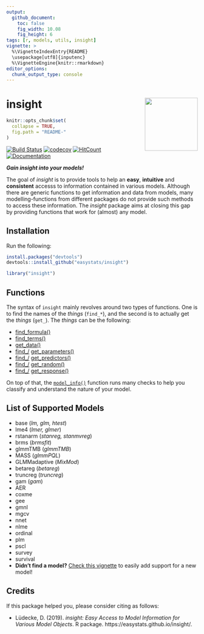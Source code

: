 ```yaml
---
output: 
  github_document:
    toc: false
    fig_width: 10.08
    fig_height: 6
tags: [r, models, utils, insight]
vignette: >
  %\VignetteIndexEntry{README}
  \usepackage[utf8]{inputenc}
  %\VignetteEngine{knitr::rmarkdown}
editor_options: 
  chunk_output_type: console
---
```


# insight <img src='man/figures/logo.png' align="right" height="139" />

```r
knitr::opts_chunk$set(
  collapse = TRUE,
  fig.path = "README-"
)
```


[![Build Status](https://travis-ci.org/easystats/insight.svg?branch=master)](https://travis-ci.org/easystats/insight)
[![codecov](https://codecov.io/gh/easystats/insight/branch/master/graph/badge.svg)](https://codecov.io/gh/easystats/insight)
[![HitCount](http://hits.dwyl.io/easystats/insight.svg)](http://hits.dwyl.io/easystats/insight) [![Documentation](https://img.shields.io/badge/documentation-insight-orange.svg?colorB=E91E63)](https://easystats.github.io/insight/)


***Gain insight into your models!***

The goal of *insight* is to provide tools to help an **easy**, **intuitive** and **consistent** accesss to information contained in various models. Although there are generic functions to get information and data from models, many modelling-functions from different packages do not provide such methods to access these information. The *insight* package aims at closing this gap by providing functions that work for (almost) any model.
  

## Installation

Run the following:

```r
install.packages("devtools")
devtools::install_github("easystats/insight")
```
```r
library("insight")
```


## Functions


The syntax of `insight` mainly revolves around two types of functions. One is to find the names of the *things* (`find_*`), and the second is to actually get the *things* (`get_`). The *things* can be the following:

- [find_formula()](https://easystats.github.io/insight/reference/find_formula.html)
- [find_terms()](https://easystats.github.io/insight/reference/find_terms.html)
- [get_data()](https://easystats.github.io/insight/reference/get_data.html)
- [find_/](https://easystats.github.io/insight/reference/find_parameters.html) [get_parameters()](https://easystats.github.io/insight/reference/get_parameters.html)
- [find_/](https://easystats.github.io/insight/reference/find_predictors.html) [get_predictors()](https://easystats.github.io/insight/reference/get_predictors.html)
- [find_/](https://easystats.github.io/insight/reference/find_random.html) [get_random()](https://easystats.github.io/insight/reference/get_random.html)
- [find_/](https://easystats.github.io/insight/reference/find_response.html) [get_response()](https://easystats.github.io/insight/reference/get_response.html)

On top of that, the [`model_info()`](https://easystats.github.io/insight/reference/model_info.html) function runs many checks to help you classify and understand the nature of your model.


## List of Supported Models

- base (*lm, glm, htest*)
- lme4 (*lmer, glmer*)
- rstanarm (*stanreg, stanmvreg*)
- brms (*brmsfit*)
- glmmTMB (*glmmTMB*)
- MASS (*glmmPQL*)
- GLMMadaptive (*MixMod*)
- betareg (*betareg*)
- truncreg (*truncreg*)
- gam (*gam*)
- AER
- coxme
- gee
- gmnl
- mgcv
- nnet
- nlme
- ordinal
- plm
- pscl
- survey
- survival
- **Didn't find a model?** [Check this vignette](https://easystats.github.io/insight/articles/support_new_models.html) to easily add support for a new model!




## Credits

If this package helped you, please consider citing as follows:

- Lüdecke, D. (2019). *insight: Easy Access to Model Information for Various Model Objects*. R  package. https://easystats.github.io/insight/.

